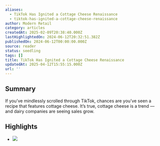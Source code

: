 ```yaml
---
aliases:
  - TikTok Has Ignited a Cottage Cheese Renaissance
  - tiktok-has-ignited-a-cottage-cheese-renaissance
author: Modern Retail
category: articles
createdAt: 2025-02-09T20:38:40.000Z
lastHighlightedOn: 2024-06-12T20:32:51.382Z
publishedOn: 2024-06-12T00:00:00.000Z
source: reader
status: seedling
tags: []
title: TikTok Has Ignited a Cottage Cheese Renaissance
updatedAt: 2025-04-12T15:55:15.000Z
url: ''
---
```

## Summary

If you’ve mindlessly scrolled through TikTok, chances are you’ve seen a recipe that features cottage cheese. It’s true, cottage cheese is a trend — and dairy companies are seeing sales grow.

## Highlights

- ![](https://imgproxy.readwise.io/?url=http%3A//rs-stripe.digiday.com/stripe/image%3Fcs_email%3Dalessandrodesantis%40nebulab.com%26amp%3Bcs_stripeid%3D19982%26amp%3Bcs_sendid%3D%26amp%3Bcs_offset%3D0%26amp%3Bcs_esp%3Dcampaignmonitor&hash=57d5bf303188fb246f6cd0a7c831c502)
